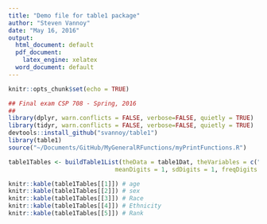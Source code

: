 ```yaml
---
title: "Demo file for table1 package"
author: "Steven Vannoy"
date: "May 16, 2016"
output:
  html_document: default
  pdf_document:
    latex_engine: xelatex
  word_document: default
---
```

```r
knitr::opts_chunk$set(echo = TRUE)
```


```r

## Final exam CSP 708 - Spring, 2016
##
library(dplyr, warn.conflicts = FALSE, verbose=FALSE, quietly = TRUE)
library(tidyr, warn.conflicts = FALSE, verbose=FALSE, quietly = TRUE)
devtools::install_github("svannoy/table1")
library(table1)
source("~/Documents/GitHub/MyGeneralRFunctions/myPrintFunctions.R")
```

```r

table1Tables <- buildTable1List(theData = table1Dat, theVariables = c("age", "sex", "Race1", "Ethnicity", "Rank"), groupBy="site", percentFirst = TRUE,
                              meanDigits = 1, sdDigits = 1, freqDigits = 2, statDigits = 2, pDigits = 5)
```
```r
knitr::kable(table1Tables[[1]]) # age
knitr::kable(table1Tables[[2]]) # sex
knitr::kable(table1Tables[[3]]) # Race
knitr::kable(table1Tables[[4]]) # Ethnicity
knitr::kable(table1Tables[[5]]) # Rank
```

